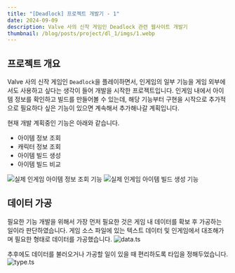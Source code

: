 ```yaml
---
title: "[Deadlock] 프로젝트 개발기 - 1"
date: 2024-09-09
description: Valve 사의 신작 게임인 Deadlock 관련 웹사이트 개발기
thumbnail: /blog/posts/project/dl_1/imgs/1.webp
---
```


## 프로젝트 개요

Valve 사의 신작 게임인 `Deadlock`을 플레이하면서, 인게임의 일부 기능을 게임 외부에서도 사용하고 싶다는 생각이 들어 개발을 시작한 프로젝트입니다.
인게임 내에서 아이템 정보를 확인하고 빌드를 만들어볼 수 있는데, 해당 기능부터 구현을 시작으로 추가적으로 필요하다 싶은 기능이 있으면 계속해서 추가해나갈 계획입니다.

현재 개발 계획중인 기능은 아래와 같습니다.

-   아이템 정보 조회
-   캐릭터 정보 조회
-   아이템 빌드 생성
-   아이템 빌드 비교

![실제 인게임 아이템 정보 조회 기능](/blog/posts/project/dl_1/imgs/1.webp)
![실제 인게임 아이템 빌드 생성 기능](/blog/posts/project/dl_1/imgs/2.webp)

## 데이터 가공

필요한 기능 개발을 위해서 가장 먼저 필요한 것은 게임 내 데이터를 확보 후 가공하는 일이라 판단하였습니다.
게임 소스 파일에 있는 텍스트 데이터 및 인게임에서 대조해가며 필요한 형태로 데이터를 가공했습니다.
![data.ts](/blog/posts/project/dl_1/imgs/3.png)

추후에도 데이터를 불러오거나 가공할 일이 있을 때 편리하도록 타입을 정해두었습니다.
![type.ts](/blog/posts/project/dl_1/imgs/4.png)
